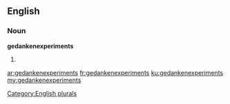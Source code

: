 ==English==

===Noun===
'''gedankenexperiments'''

# {{plural of|[[gedankenexperiment]]}}

[[Category:English plurals]]

[[ar:gedankenexperiments]]
[[fr:gedankenexperiments]]
[[ku:gedankenexperiments]]
[[my:gedankenexperiments]]